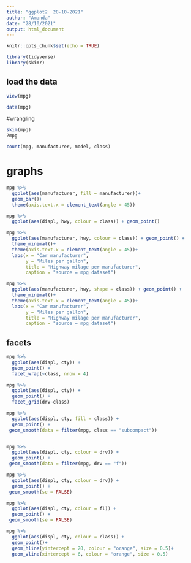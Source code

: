 ```yaml
---
title: "ggplot2  28-10-2021"
author: "Amanda"
date: "28/10/2021"
output: html_document
---
```


```r
knitr::opts_chunk$set(echo = TRUE)

library(tidyverse)
library(skimr)
```

## load the data

```r
view(mpg)

data(mpg)
```

#wrangling
```r
skim(mpg)
?mpg
```

```r
count(mpg, manufacturer, model, class)
```

# graphs

```r
mpg %>%
  ggplot(aes(manufacturer, fill = manufacturer))+
  geom_bar()+
  theme(axis.text.x = element_text(angle = 45))
```


```r
mpg %>%
  ggplot(aes(displ, hwy, colour = class)) + geom_point()

mpg %>%
  ggplot(aes(manufacturer, hwy, colour = class)) + geom_point() +
  theme_minimal()+
  theme(axis.text.x = element_text(angle = 45))+
  labs(x = "Car manufacturer", 
       y = "Miles per gallon",
       title = "Highway milage per manufacturer", 
       caption = "source = mpg dataset") 

mpg %>%
  ggplot(aes(manufacturer, hwy, shape = class)) + geom_point() +
  theme_minimal()+
  theme(axis.text.x = element_text(angle = 45))+
  labs(x = "Car manufacturer", 
       y = "Miles per gallon",
       title = "Highway milage per manufacturer", 
       caption = "source = mpg dataset") 
```

## facets

```r
mpg %>%
  ggplot(aes(displ, cty)) +
  geom_point() +
  facet_wrap(~class, nrow = 4)
```


```r
mpg %>%
  ggplot(aes(displ, cty)) +
  geom_point() +
  facet_grid(drv~class)
```

```r
mpg %>%
  ggplot(aes(displ, cty, fill = class)) +
  geom_point() +
 geom_smooth(data = filter(mpg, class == "subcompact"))


mpg %>%
  ggplot(aes(displ, cty, colour = drv)) +
  geom_point() +
 geom_smooth(data = filter(mpg, drv == "f"))

mpg %>%
  ggplot(aes(displ, cty, colour = drv)) +
  geom_point() +
 geom_smooth(se = FALSE)

mpg %>%
  ggplot(aes(displ, cty, colour = fl)) +
  geom_point() +
 geom_smooth(se = FALSE)
```

```r

mpg %>% 
  ggplot(aes(displ, cty, colour = class)) +
  geom_point()+
  geom_hline(yintercept = 20, colour = "orange", size = 0.5)+
  geom_vline(xintercept = 6, colour = "orange", size = 0.5)
```

